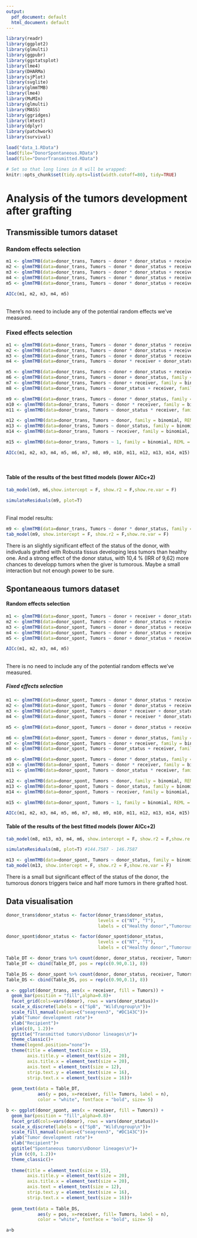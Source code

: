 ```yaml
---
output:
  pdf_document: default
  html_document: default
---
```

```r
library(readr)
library(ggplot2)
library(glmulti)
library(ggpubr)
library(ggstatsplot)
library(lme4)
library(DHARMa)
library(sjPlot)
library(svglite)
library(glmmTMB)
library(lme4)
library(MuMIn)
library(glmulti)
library(MASS)
library(ggridges)
library(lmtest)
library(dplyr)
library(patchwork)
library(survival)

load("data_1.RData")
load(file="DonorSpontaneous.RData")
load(file="DonorTransmitted.RData")
```

```r
# Set so that long lines in R will be wrapped:
knitr::opts_chunk$set(tidy.opts=list(width.cutoff=80), tidy=TRUE)
```

# Analysis of the tumors development after grafting

## Transmissible tumors dataset

### Random effects selection

```r
m1 <- glmmTMB(data=donor_trans, Tumors ~ donor * donor_status + receiver + (1|lot) + (1|date_draft), family = binomial, REML = T)
m2 <- glmmTMB(data=donor_trans, Tumors ~ donor * donor_status + receiver + (1|date_draft/lot), family = binomial, REML = T)
m3 <- glmmTMB(data=donor_trans, Tumors ~ donor * donor_status + receiver + (1|lot), family = binomial, REML = T)
m4 <- glmmTMB(data=donor_trans, Tumors ~ donor * donor_status + receiver + (1|date_draft), family = binomial, REML = T)
m5 <- glmmTMB(data=donor_trans, Tumors ~ donor * donor_status + receiver, family = binomial, REML = T)

AICc(m1, m2, m3, m4, m5) 
```
\
There's no need to include any of the potential random effects we've measured.

### Fixed effects selection

```r
m1 <- glmmTMB(data=donor_trans, Tumors ~ donor * donor_status * receiver, family = binomial, REML = F)
m2 <- glmmTMB(data=donor_trans, Tumors ~ donor * donor_status + receiver, family = binomial, REML = F)
m3 <- glmmTMB(data=donor_trans, Tumors ~ donor + donor_status * receiver, family = binomial, REML = F)
m4 <- glmmTMB(data=donor_trans, Tumors ~ donor * receiver + donor_status, family = binomial, REML = F)

m5 <- glmmTMB(data=donor_trans, Tumors ~ donor + donor_status + receiver, family = binomial, REML = F)
m6 <- glmmTMB(data=donor_trans, Tumors ~ donor + donor_status, family = binomial, REML = F)
m7 <- glmmTMB(data=donor_trans, Tumors ~ donor + receiver, family = binomial, REML = F)
m8 <- glmmTMB(data=donor_trans, Tumors ~ donor_status + receiver, family = binomial, REML = F)

m9 <- glmmTMB(data=donor_trans, Tumors ~ donor * donor_status, family = binomial, REML = F)
m10 <- glmmTMB(data=donor_trans, Tumors ~ donor * receiver, family = binomial, REML = F)
m11 <- glmmTMB(data=donor_trans, Tumors ~ donor_status * receiver, family = binomial, REML = F)

m12 <- glmmTMB(data=donor_trans, Tumors ~ donor, family = binomial, REML = F)
m13 <- glmmTMB(data=donor_trans, Tumors ~ donor_status, family = binomial, REML = F)
m14 <- glmmTMB(data=donor_trans, Tumors ~ receiver, family = binomial, REML = F)

m15 <- glmmTMB(data=donor_trans, Tumors ~ 1, family = binomial, REML = F)

AICc(m1, m2, m3, m4, m5, m6, m7, m8, m9, m10, m11, m12, m13, m14, m15)
```
\

#### Table of the results of the best fitted models (lower AICc+2)

```r
tab_model(m9, m6,show.intercept = F, show.r2 = F,show.re.var = F)
```

```r
simulateResiduals(m9, plot=T)
```
\
Final model results:

```r
m9 <- glmmTMB(data=donor_trans, Tumors ~ donor * donor_status, family = binomial, REML = T)
tab_model(m9, show.intercept = F, show.r2 = F,show.re.var = F)
```

There is an slightly significant effect of the status of the donor, with indivduals grafted with Robusta tissus developing less tumors than healthy one.
And a strong effect of the donor status, with 10,4 % (IRR of 9,62) more chances to developp tumors when the giver is tumorous.
Maybe a small interaction but not enough power to be sure.

## Spontaneaous tumors dataset

#### Random effects selection
```r
m1 <- glmmTMB(data=donor_spont, Tumors ~ donor + receiver + donor_status + (1|lot) + (1|date_draft), family = binomial, REML = T)
m2 <- glmmTMB(data=donor_spont, Tumors ~ donor + donor_status + receiver + (1|date_draft/lot), family = binomial, REML = T)
m3 <- glmmTMB(data=donor_spont, Tumors ~ donor + donor_status + receiver + (1|lot), family = binomial, REML = T)
m4 <- glmmTMB(data=donor_spont, Tumors ~ donor + donor_status + receiver + (1|date_draft), family = binomial, REML = T)
m5 <- glmmTMB(data=donor_spont, Tumors ~ donor + donor_status + receiver, family = binomial, REML = T)

AICc(m1, m2, m3, m4, m5) 
```
\
There is no need to include any of the potential random effects we've measured.

##### Fixed effects selection
```r
m1 <- glmmTMB(data=donor_spont, Tumors ~ donor * donor_status * receiver, family = binomial, REML = F)
m2 <- glmmTMB(data=donor_spont, Tumors ~ donor * donor_status + receiver, family = binomial, REML = F)
m3 <- glmmTMB(data=donor_spont, Tumors ~ donor * receiver + donor_status, family = binomial, REML = F)
m4 <- glmmTMB(data=donor_spont, Tumors ~ donor + receiver * donor_status, family = binomial, REML = F)

m5 <- glmmTMB(data=donor_spont, Tumors ~ donor + donor_status + receiver, family = binomial, REML = F)

m6 <- glmmTMB(data=donor_spont, Tumors ~ donor + donor_status, family = binomial, REML = F)
m7 <- glmmTMB(data=donor_spont, Tumors ~ donor + receiver, family = binomial, REML = F)
m8 <- glmmTMB(data=donor_spont, Tumors ~ donor_status + receiver, family = binomial, REML = F)

m9 <- glmmTMB(data=donor_spont, Tumors ~ donor * donor_status, family = binomial, REML = F)
m10 <- glmmTMB(data=donor_spont, Tumors ~ donor * receiver, family = binomial, REML = F)
m11 <- glmmTMB(data=donor_spont, Tumors ~ donor_status * receiver, family = binomial, REML = F)

m12 <- glmmTMB(data=donor_spont, Tumors ~ donor, family = binomial, REML = F)
m13 <- glmmTMB(data=donor_spont, Tumors ~ donor_status, family = binomial, REML = F)
m14 <- glmmTMB(data=donor_spont, Tumors ~ receiver, family = binomial, REML = F)

m15 <- glmmTMB(data=donor_spont, Tumors ~ 1, family = binomial, REML = F)

AICc(m1, m2, m3, m4, m5, m6, m7, m8, m9, m10, m11, m12, m13, m14, m15)
```

#### Table of the results of the best fitted models (lower AICc+2)

```r
tab_model(m8, m13, m3, m4, m6, show.intercept = F, show.r2 = F,show.re.var = F) 
````

```r
simulateResiduals(m8, plot=T) #144.7587 - 146.7587
````

```r
m13 <- glmmTMB(data=donor_spont, Tumors ~ donor_status, family = binomial, REML = T)
tab_model(m13, show.intercept = F, show.r2 = F,show.re.var = F) 
```

There is a small but significant effect of the status of the donor, the tumorous donors triggers twice and half more tumors in there grafted host.

## Data visualisation

```r
donor_trans$donor_status <- factor(donor_trans$donor_status,
                                   levels = c("NT", "T"),
                                   labels = c("Healthy donor","Tumorous donor"))

donor_spont$donor_status <- factor(donor_spont$donor_status,
                                   levels = c("NT", "T"),
                                   labels = c("Healthy donor","Tumorous donor"))

Table_DT <- donor_trans %>% count(donor, donor_status, receiver, Tumors, sort = F)
Table_DT <- cbind(Table_DT, pos = rep(c(0.90,0.1), 8))

Table_DS <- donor_spont %>% count(donor, donor_status, receiver, Tumors, sort = F)
Table_DS <- cbind(Table_DS, pos = rep(c(0.90,0.1), 8))

a <- ggplot(donor_trans, aes(x = receiver, fill = Tumors)) +
  geom_bar(position = "fill",alpha=0.8)+
  facet_grid(cols=vars(donor), rows = vars(donor_status))+
  scale_x_discrete(labels = c("SpB", "Wild\ngroup\n"))+
  scale_fill_manual(values=c("seagreen3", "#DC143C"))+
  ylab("Tumor development rate")+
  xlab("Recipient")+
  ylim(c(0, 1.2))+
  ggtitle("Transmitted tumors\nDonor lineages\n")+
  theme_classic()+
  theme(legend.position="none")+
  theme(title = element_text(size = 15),
        axis.title.y = element_text(size = 20),
        axis.title.x = element_text(size = 20),
        axis.text = element_text(size = 12),
        strip.text.y = element_text(size = 16),
        strip.text.x = element_text(size = 16))+
  
  geom_text(data = Table_DT,
            aes(y = pos, x=receiver, fill= Tumors, label = n), 
            color = "white", fontface = "bold", size= 5)

b <- ggplot(donor_spont, aes(x = receiver, fill = Tumors)) +
  geom_bar(position = "fill",alpha=0.8)+
  facet_grid(cols=vars(donor), rows = vars(donor_status))+
  scale_x_discrete(labels = c("SpB", "Wild\ngroup\n"))+
  scale_fill_manual(values=c("seagreen3", "#DC143C"))+
  ylab("Tumor development rate")+
  xlab("Recipient")+
  ggtitle("Spontaneous tumors\nDonor lineages\n")+
  ylim (c(0, 1.2))+
  theme_classic()+
  
  theme(title = element_text(size = 15),
        axis.title.y = element_text(size = 20),
        axis.title.x = element_text(size = 20),
        axis.text = element_text(size = 12),
        strip.text.y = element_text(size = 16),
        strip.text.x = element_text(size = 16))+
  
  geom_text(data = Table_DS,
            aes(y = pos, x=receiver, fill= Tumors, label = n),
            color = "white", fontface = "bold", size= 5)

a+b
```
